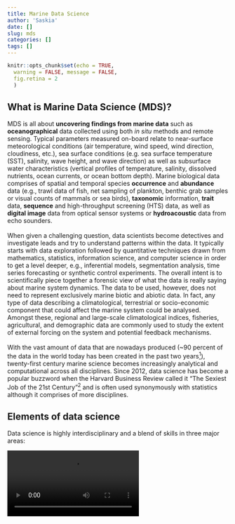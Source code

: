 ```yaml
---
title: Marine Data Science
author: 'Saskia'
date: []
slug: mds
categories: []
tags: []
---
```


```r
knitr::opts_chunk$set(echo = TRUE, 
  warning = FALSE, message = FALSE,
  fig.retina = 2
  )
```

## What is Marine Data Science (MDS)?

MDS is all about **uncovering findings from marine data** such as **oceanographical** data collected using both *in situ* methods and remote sensing. Typical parameters measured on-board relate to near-surface meteorological conditions (air temperature, wind speed, wind direction, cloudiness, etc.), sea surface conditions (e.g. sea surface temperature (SST), salinity, wave height, and wave direction) as well as subsurface water characteristics (vertical profiles of temperature, salinity, dissolved nutrients, ocean currents, or ocean bottom depth). Marine biological data  comprises of spatial and temporal species **occurrence** and **abundance** data (e.g., trawl data of fish, net sampling of plankton, benthic grab samples or visual counts of mammals or sea birds), **taxonomic** information, **trait** data, **sequence** and high-throughput screening (HTS) data, as well as **digital image** data from optical sensor systems or **hydroacoustic** data from echo sounders. 
<br>
<br>
When given a challenging question, data scientists become detectives and investigate leads and try to understand patterns within the data. It typically starts with data exploration followed by quantitative techniques drawn from mathematics, statistics, information science, and computer science in order to get a level deeper, e.g., inferential models, segmentation analysis, time series forecasting or synthetic control experiments. The overall intent is to scientifically piece together a forensic view of what the data is really saying about marine system dynamics. The data to be used, however, does not need to represent exclusively marine biotic and abiotic data. In fact, any type of data describing a climatological, terrestrial or socio-economic component that could affect the marine system could be analysed. Amongst these, regional and large-scale climatological indices, fisheries, agricultural, and demographic data are commonly used to study the extent of external forcing on the system and potential feedback mechanisms.
<br>
<br>
With the vast amount of data that are nowadays produced (~90 percent of the data in the world today has been created in the past two years[^1]), twenty-first century marine science becomes increasingly analytical and computational across all disciplines. Since 2012, data science has become a popular buzzword when the Harvard Business Review called it "The Sexiest Job of the 21st Century"[^2] and is often used synonymously with statistics although it comprises of more disciplines. 


## Elements of data science

Data science is highly interdisciplinary and a blend of skills in three major areas:

<video class="video-75 hide-xs" id="mds-video" autoplay loop>
  <source src="/movies/elements_of_mds.mp4" type="video/mp4">
  Your browser does not support HTML5 video.
</video>

<script>
  var vid = document.getElementById("mds-video");
  vid.playbackRate = 0.5;
</script>



Hence, new generations of marine scientists need to be well trained in

- analytical and interdisciplinary thinking
- computer programming → at least one language
- visualizations
- data mining, statistical modelling, machine learning, and predictive analytics

<br>

### Popular data science methods

The online community platform of data scientists and machine learners [kaggle](https://www.kaggle.com/) conducted in 2017 an industry-wide survey amongst 16,000 data scientist from all over the world. The respondents were asked about their educational background, working environment and programming languages and methods used at work or in the near future. You can find a summery of the survey here [https://www.kaggle.com/surveys/2017](https://www.kaggle.com/surveys/2017) and the complete survey results here [https://www.kaggle.com/amberthomas/kaggle-2017-survey-results](https://www.kaggle.com/amberthomas/kaggle-2017-survey-results). The data can also be download at [https://www.kaggle.com/kaggle/kaggle-survey-2017](https://www.kaggle.com/kaggle/kaggle-survey-2017).

<br>

#### Let's see which methods respondents from all fields or academia currently use most at work:

```r
library(tidyverse)
library(rlang)
library(wordcloud)

cleanMCData <- read.csv('multipleChoiceResponses.csv', stringsAsFactors = TRUE, header = TRUE)
question <- "WorkMethodsSelect"
methods_now <- cleanMCData %>% 
  filter(!UQ(sym(question)) == "") %>%
  select(question) %>% 
  mutate(total_count = n()) %>% 
  mutate(selections = strsplit(as.character(UQ(sym(question))), 
    '\\([^)]+,(*SKIP)(*FAIL)|,\\s*', perl = TRUE)) %>%
  unnest(selections) %>% 
  group_by(selections) %>% 
    summarise(total_count = max(total_count),
              count = n()) %>% 
    mutate(percent = (count / total_count) * 100) %>% 
    arrange(count) %>%
    filter(percent > 20) %>%
  mutate(selections = fct_inorder(factor(selections)))

methods_now_acad <- cleanMCData %>% 
  #filter(str_detect(CurrentEmployerType, c("college", "university"))) %>%
  filter(str_detect(EmployerIndustry, c("Academic"))) %>%
  filter(!UQ(sym(question)) == "") %>%
  select(question) %>% 
  mutate(total_count = n()) %>% 
  mutate(selections = strsplit(as.character(UQ(sym(question))), 
    '\\([^)]+,(*SKIP)(*FAIL)|,\\s*', perl = TRUE)) %>%
  unnest(selections) %>% 
  group_by(selections) %>% 
    summarise(total_count = max(total_count),
              count = n()) %>% 
    mutate(percent = (count / total_count) * 100) %>% 
    arrange(count) %>%
    filter(percent > 20) %>%
  mutate(selections = fct_inorder(factor(selections)))
```

```r
# comment
p_all <- methods_now %>%
  ggplot(aes(x = selections, y = percent, fill = selections)) +
    geom_col() + 
    scale_fill_viridis_d(direction = -1) +
    guides(fill = "none") +
    labs(x = "Methods used", y = "Percent") + 
    coord_flip() + 
    theme_classic()
p_acad <- methods_now_acad %>%
  ggplot(aes(x = selections, y = percent, fill = selections)) +
    geom_col() + 
    scale_fill_viridis_d(direction = -1) +
    guides(fill = "none") +
    labs(x = "Methods used", y = "Percent") + 
    coord_flip() + 
    theme_classic()
gridExtra::grid.arrange(p_all, p_acad, ncol = 2)
```

Beside data visualization, logistic regression and cross-validation are the most commonly used data science methods, also in academia.


#### Which machine learning or data science method are data scientists most excited about learning in the next year?
```r
question <- "MLMethodNextYearSelect"
next_yr_all <- cleanMCData %>% 
  filter(!UQ(sym(question)) == "") %>%
  select(question) %>% 
  mutate(total_count = n()) %>% 
  mutate(selections = strsplit(as.character(UQ(sym(question))), 
    '\\([^)]+,(*SKIP)(*FAIL)|,\\s*', perl = TRUE)) %>%
  unnest(selections) %>% 
  group_by(selections) %>% 
  summarise(total_count = max(total_count),
    count = n()) %>% 
  mutate(percent = round((count / total_count) * 100,1)) %>%
  rename(method = selections) %>%
  select(method, percent) %>%
  arrange(desc(percent)) %>%
  as_tibble

next_yr_acad <- cleanMCData %>% 
  #filter(str_detect(CurrentEmployerType, c("college", "university"))) %>%
  filter(str_detect(EmployerIndustry, c("Academic"))) %>%
  filter(!UQ(sym(question)) == "") %>%
  select(question) %>% 
  mutate(total_count = n()) %>% 
  mutate(selections = strsplit(as.character(UQ(sym(question))), 
    '\\([^)]+,(*SKIP)(*FAIL)|,\\s*', perl = TRUE)) %>%
  unnest(selections) %>% 
  group_by(selections) %>% 
  summarise(total_count = max(total_count),
    count = n()) %>% 
  mutate(percent = round((count / total_count) * 100,1)) %>%
  rename(method = selections) %>%
  select(method, percent) %>%
  arrange(desc(percent)) %>%
  as_tibble

next_yr <- left_join(next_yr_all, next_yr_acad, by = "method") %>%
  rename(percent_all = percent.x,
    percent_academic = percent.y
    ) %>% replace_na(list(percent_all = 0, percent_academic = 0))


next_yr %>% knitr::kable(format = "html", 
  col.names = c("Methods", "All (%)", "Academia (%)"),
  caption = "Usage of methods per working environment in percentage (scroll down to see more methods)") %>%
  kableExtra::kable_styling(
    bootstrap_options = c("striped", "condensed", "responsive")#, 
    #full_width = F
    #position = "float_left"
    ) %>%
  kableExtra::scroll_box(width = "75%", height = "400px",
    box_css = "border: transparent; padding: 5px; ", extra_css = "margin-left:15%; margin-right:15%;")
```


Independent of the working environment, deep learning and neural networks are by far the methods data scientists are most excited to learn.  




<!-- Footnotes: -->
[^1]: Report at the  [IBM Consumer Products Industry](https://www.ibm.com/blogs/insights-on-business/consumer-products/2-5-quintillion-bytes-of-data-created-every-day-how-does-cpg-retail-manage-it/)

[^2]: Davenport, Thomas H.; Patil, DJ (Oct 2012), [Data Scientist: The Sexiest Job of the 21st Century](https://hbr.org/2012/10/data-scientist-the-sexiest-job-of-the-21st-century), Harvard Business Review


